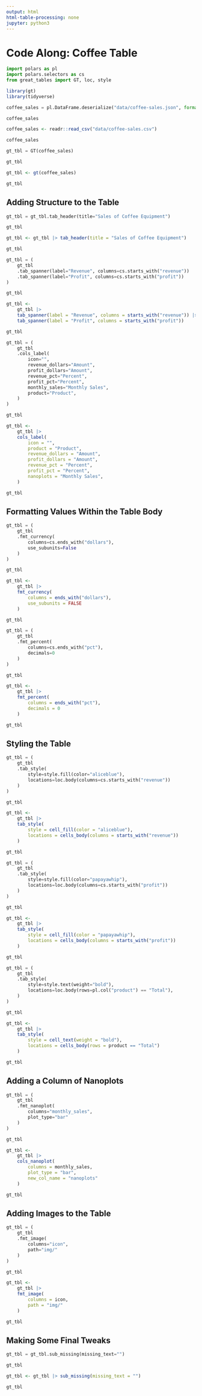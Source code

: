 ```yaml
---
output: html
html-table-processing: none
jupyter: python3
---
```


# Code Along: Coffee Table



```python
import polars as pl
import polars.selectors as cs
from great_tables import GT, loc, style
```

```r
library(gt)
library(tidyverse)
```



```python
coffee_sales = pl.DataFrame.deserialize("data/coffee-sales.json", format="json")

coffee_sales
```

```r
coffee_sales <- readr::read_csv("data/coffee-sales.csv")

coffee_sales
```



```python
gt_tbl = GT(coffee_sales)

gt_tbl
```

```r
gt_tbl <- gt(coffee_sales)

gt_tbl
```


## Adding Structure to the Table





```python
gt_tbl = gt_tbl.tab_header(title="Sales of Coffee Equipment")

gt_tbl
```

```r
gt_tbl <- gt_tbl |> tab_header(title = "Sales of Coffee Equipment")

gt_tbl
```




```python

gt_tbl = (
    gt_tbl
    .tab_spanner(label="Revenue", columns=cs.starts_with("revenue"))
    .tab_spanner(label="Profit", columns=cs.starts_with("profit"))
)

gt_tbl
```

```r
gt_tbl <-
    gt_tbl |>
    tab_spanner(label = "Revenue", columns = starts_with("revenue")) |>
    tab_spanner(label = "Profit", columns = starts_with("profit"))

gt_tbl
```




```python
gt_tbl = (
    gt_tbl
    .cols_label(
        icon="",
        revenue_dollars="Amount",
        profit_dollars="Amount",
        revenue_pct="Percent",
        profit_pct="Percent",
        monthly_sales="Monthly Sales",
        product="Product",
    )
)

gt_tbl
```

```r
gt_tbl <-
    gt_tbl |>
    cols_label(
        icon = "",
        product = "Product",
        revenue_dollars = "Amount",
        profit_dollars = "Amount",
        revenue_pct = "Percent",
        profit_pct = "Percent",
        nanoplots = "Monthly Sales",
    )

gt_tbl
```


## Formatting Values Within the Table Body


```python
gt_tbl = (
    gt_tbl
    .fmt_currency(
        columns=cs.ends_with("dollars"),
        use_subunits=False
    )
)

gt_tbl
```


```r
gt_tbl <- 
    gt_tbl |>
    fmt_currency(
        columns = ends_with("dollars"),
        use_subunits = FALSE
    )

gt_tbl
```




```python
gt_tbl = (
    gt_tbl
    .fmt_percent(
        columns=cs.ends_with("pct"),
        decimals=0
    )
)

gt_tbl
```


```r
gt_tbl <-
    gt_tbl |>
    fmt_percent(
        columns = ends_with("pct"),
        decimals = 0
    )

gt_tbl
```




## Styling the Table




```python
gt_tbl = (
    gt_tbl
    .tab_style(
        style=style.fill(color="aliceblue"),
        locations=loc.body(columns=cs.starts_with("revenue"))
    )
)

gt_tbl
```

```r
gt_tbl <-
    gt_tbl |>
    tab_style(
        style = cell_fill(color = "aliceblue"),
        locations = cells_body(columns = starts_with("revenue"))
    )

gt_tbl
```






```python
gt_tbl = (
    gt_tbl
    .tab_style(
        style=style.fill(color="papayawhip"),
        locations=loc.body(columns=cs.starts_with("profit"))
    )
)

gt_tbl
```

```r
gt_tbl <-
    gt_tbl |>
    tab_style(
        style = cell_fill(color = "papayawhip"),
        locations = cells_body(columns = starts_with("profit"))
    )

gt_tbl
```






```python
gt_tbl = (
    gt_tbl
    .tab_style(
        style=style.text(weight="bold"),
        locations=loc.body(rows=pl.col("product") == "Total"),
    )
)

gt_tbl
```

```r
gt_tbl <-
    gt_tbl |>
    tab_style(
        style = cell_text(weight = "bold"),
        locations = cells_body(rows = product == "Total")
    )

gt_tbl
```

## Adding a Column of Nanoplots



```python
gt_tbl = (
    gt_tbl
    .fmt_nanoplot(
        columns="monthly_sales",
        plot_type="bar"
    )
)

gt_tbl
```

```r
gt_tbl <-
    gt_tbl |>
    cols_nanoplot(
        columns = monthly_sales, 
        plot_type = "bar",
        new_col_name = "nanoplots"
    )

gt_tbl
```




## Adding Images to the Table



```python
gt_tbl = (
    gt_tbl
    .fmt_image(
        columns="icon",
        path="img/"
    )
)

gt_tbl
```

```r
gt_tbl <-
    gt_tbl |>
    fmt_image(
        columns = icon,
        path = "img/"
    )

gt_tbl
```





## Making Some Final Tweaks





```python
gt_tbl = gt_tbl.sub_missing(missing_text="")

gt_tbl
```

```r
gt_tbl <- gt_tbl |> sub_missing(missing_text = "")

gt_tbl
```





